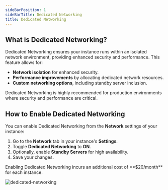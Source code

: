 ```yaml
---
sideBarPosition: 1
sideBarTitle: Dedicated Networking
title: Dedicated Networking
---
```



## What is Dedicated Networking?

Dedicated Networking ensures your instance runs within an isolated network environment, providing enhanced security and performance. This feature allows for:
- **Network isolation** for enhanced security.
- **Performance improvements** by allocating dedicated network resources.
- **Custom networking options**, including standby server inclusion.

<Callout variant='info'>
  Dedicated Networking is highly recommended for production environments where security and performance are critical.
</Callout>

## How to Enable Dedicated Networking

You can enable Dedicated Networking from the **Network** settings of your instance:

1. Go to the **Network** tab in your instance's **Settings**.
2. Toggle **Dedicated Networking** to **ON**.
3. Optionally, enable **Standby Servers** for high availability.
4. Save your changes.

<Callout variant='warning'>
  Enabling Dedicated Networking incurs an additional cost of **$20/month** for each instance.
</Callout>

![dedicated-networking](./dedicated-networking.png)


